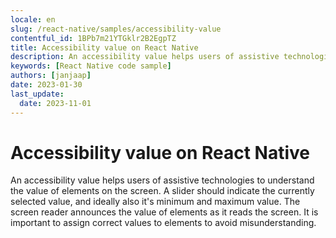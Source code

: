 ```yaml
---
locale: en
slug: /react-native/samples/accessibility-value
contentful_id: 1BPb7m21YTGklr2B2EgpTZ
title: Accessibility value on React Native
description: An accessibility value helps users of assistive technologies to understand the value of elements on the screen.
keywords: [React Native code sample]
authors: [janjaap]
date: 2023-01-30
last_update:
  date: 2023-11-01
---
```


# Accessibility value on React Native

An accessibility value helps users of assistive technologies to understand the value of elements on the screen. A slider should indicate the currently selected value, and ideally also it's minimum and maximum value. The screen reader announces the value of elements as it reads the screen. It is important to assign correct values to elements to avoid misunderstanding.

<CodeSample id="accessibility-value" locale="en" platform="react native"/>
